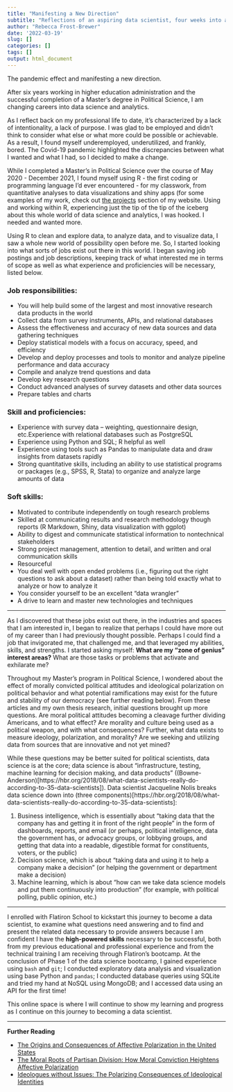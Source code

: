 ```yaml
---
title: "Manifesting a New Direction"
subtitle: "Reflections of an aspiring data scientist, four weeks into a data science bootcamp at Flatiron School"
author: "Rebecca Frost-Brewer"
date: '2022-03-19'
slug: []
categories: []
tags: []
output: html_document
---
```


The pandemic effect and manifesting a new direction.

After six years working in higher education administration and the successful completion of a Master's degree in Political Science, I am changing careers into data science and analytics. 

As I reflect back on my professional life to date, it's characterized by a lack of intentionality, a lack of purpose. I was glad to be employed and didn't think to consider what else or what more could be possible or achievable. As a result, I found myself underemployed, underutilized, and frankly, bored. The Covid-19 pandemic highlighted the discrepancies between what I wanted and what I had, so I decided to make a change.

While I completed a Master's in Political Science over the course of May 2020 - December 2021, I found myself using R - the first coding or programming language I'd ever encountered - for my classwork, from quantitative analyses to data visualizations and shiny apps (for some examples of my work, check out [the projects](https://www.frostbrewer.com/project/) section of my website. Using and working within R, experiencing just the tip of the tip of the iceberg about this whole world of data science and analytics, I was hooked. I needed and wanted more. 

Using R to clean and explore data, to analyze data, and to visualize data, I saw a whole new world of possibility open before me. So, I started looking into what sorts of jobs exist out there in this world. I began saving job postings and job descriptions, keeping track of what interested me in terms of scope as well as what experience and proficiencies will be necessary, listed below.


### Job responsibilities:

* You will help build some of the largest and most innovative research data products in the world
* Collect data from survey instruments, APIs, and relational databases
* Assess the effectiveness and accuracy of new data sources and data gathering techniques
* Deploy statistical models with a focus on accuracy, speed, and efficiency
* Develop and deploy processes and tools to monitor and analyze pipeline performance and data accuracy
* Compile and analyze trend questions and data 
* Develop key research questions 
* Conduct advanced analyses of survey datasets and other data sources 
* Prepare tables and charts 

### Skill and proficiencies:

* Experience with survey data – weighting, questionnaire design, etc.Experience with relational databases such as PostgreSQL 
* Experience using Python and SQL; R helpful as well
* Experience using tools such as Pandas to manipulate data and draw insights from datasets rapidly
* Strong quantitative skills, including an ability to use statistical programs or packages (e.g., SPSS, R, Stata) to organize and analyze large amounts of data 

### Soft skills:

* Motivated to contribute independently on tough research problems 
* Skilled at communicating results and research methodology though reports (R Markdown, Shiny, data visualization with ggplot)
* Ability to digest and communicate statistical information to nontechnical stakeholders
* Strong project management, attention to detail, and written and oral communication skills
* Resourceful
* You deal well with open ended problems (i.e., figuring out the right questions to ask about a dataset) rather than being told exactly what to analyze or how to analyze it
* You consider yourself to be an excellent “data wrangler”
* A drive to learn and master new technologies and techniques

***

As I discovered that these jobs exist out there, in the industries and spaces that I am interested in, I began to realize that perhaps I could have more out of my career than I had previously thought possible. Perhaps I could find a job that invigorated me, that challenged me, and that leveraged my abilities, skills, and strengths. I started asking myself: **What are my "zone of genius" interest areas?** What are those tasks or problems that activate and exhilarate me?

Throughout my Master's program in Political Science, I wondered about the effect of morally convicted political attitudes and ideological polarization on political behavior and what potential ramifications may exist for the future and stability of our democracy (see further reading below). From these articles and my own thesis research, initial questions brought up more questions. Are moral political attitudes becoming a cleavage further dividing Americans, and to what effect? Are morality and culture being used as a political weapon, and with what consequences? Further, what data exists to measure ideology, polarization, and morality? Are we seeking and utilizing data from sources that are innovative and not yet mined?

While these questions may be better suited for political scientists, data science is at the core; data science is about "infrastructure, testing, machine learning for decision making, and data products" ((Bowne-Anderson)[https://hbr.org/2018/08/what-data-scientists-really-do-according-to-35-data-scientists]). Data scientist Jacqueline Nolis breaks data science down into (three components)[https://hbr.org/2018/08/what-data-scientists-really-do-according-to-35-data-scientists]:

1. Business intelligence, which is essentially about “taking data that the company has and getting it in front of the right people” in the form of dashboards, reports, and email (or perhaps, political intelligence, data the government has, or advocacy groups, or lobbying groups, and getting that data into a readable, digestible format for constituents, voters, or the public)
2. Decision science, which is about “taking data and using it to help a company make a decision” (or helping the government or department make a decision)
3. Machine learning, which is about “how can we take data science models and put them continuously into production” (for example, with political polling, public opinion, etc.)

***

I enrolled with Flatiron School to kickstart this journey to become a data scientist, to examine what questions need answering and to find and present the related data necessary to provide answers because I am confident I have the **high-powered skills** necessary to be successful, both from my previous educational and professional experience and from the technical training I am receiving through Flatiron's bootcamp. At the conclusion of Phase 1 of the data science bootcamp, I gained experience using `bash` and `git`; I conducted exploratory data analysis and visualization using base Python and `pandas`; I conducted database queries using SQLite and tried my hand at NoSQL using MongoDB; and I accessed data using an API for the first time!

This online space is where I will continue to show my learning and progress as I continue on this journey to becoming a data scientist.

***


**Further Reading**

* [The Origins and Consequences of Affective Polarization in the United States](https://www.annualreviews.org/doi/abs/10.1146/annurev-polisci-051117-073034)
* [The Moral Roots of Partisan Division: How Moral Conviction Heightens Affective Polarization](https://www.cambridge.org/core/journals/british-journal-of-political-science/article/abs/moral-roots-of-partisan-division-how-moral-conviction-heightens-affective-polarization/78B6152EF1CBD7D8890DC0D48B6D65B4)
* [Ideologues without Issues: The Polarizing Consequences of Ideological Identities](https://academic.oup.com/poq/article/82/S1/866/4951269?login=true)
